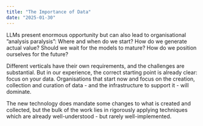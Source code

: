 ```yaml
---
title: "The Importance of Data"
date: "2025-01-30"
---
```


LLMs present enormous opportunity but can also lead to organisational ”analysis paralysis”: Where and when do we start? How do we generate actual value? Should we wait for the models to mature? How do we position ourselves for the future?

Different verticals have their own requirements, and the challenges are substantial. But in our experience, the correct starting point is already clear: focus on your data. Organisations that start now and focus on the creation, collection and curation of data - and the infrastructure to support it - will dominate.

The new technology does mandate some changes to what is created and collected, but the bulk of the work lies in rigorously applying techniques which are already well-understood - but rarely well-implemented.
